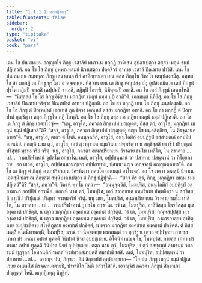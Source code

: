 ```yaml
---
title: "1.1.1.2 มกฺกฏีวตฺถุ"
tableOfContents: false
sidebar:
  order: 2
type: "tipitaka"
basket: "vi"
book: "para"
---
```



<DynamicBreadcrumb />

<Division number="40" book="para">

<Paragraph number="75" book="para">
เตน โข ปน สมเยน อญฺญตโร ภิกฺขุ เวสาลิยํ มหาวเน มกฺกฏึ อามิเสน อุปลาเปตฺวา ตสฺสา เมถุนํ ธมฺมํ ปฏิเสวติ. อถ โข โส ภิกฺขุ ปุพฺพณฺหสมยํ นิวาเสตฺวา ปตฺตจีวรํ อาทาย เวสาลึ ปิณฺฑาย ปาวิสิ. เตน โข ปน สมเยน สมฺพหุลา ภิกฺขู เสนาสนจาริกํ อาหิณฺฑนฺตา เยน ตสฺส ภิกฺขุโน วิหาโร เตนุปสงฺกมึสุ. อทฺทส โข สา มกฺกฏี เต ภิกฺขู ทูรโตว อาคจฺฉนฺเต. ทิสฺวาน เยน เต ภิกฺขู เตนุปสงฺกมิ; อุปสงฺกมิตฺวา เตสํ ภิกฺขูนํ ปุรโต กฏิมฺปิ จาเลสิ เฉปฺปมฺปิ จาเลสิ, กฏิมฺปิ โอฑฺฑิ, นิมิตฺตมฺปิ อกาสิ. อถ โข เตสํ ภิกฺขูนํ เอตทโหสิ—  “นิสฺสํสยํ โข โส ภิกฺขุ อิมิสฺสา มกฺกฏิยา เมถุนํ ธมฺมํ ปฏิเสวตี”ติ. เอกมนฺตํ นิลียึสุ. อถ โข โส ภิกฺขุ เวสาลิยํ ปิณฺฑาย จริตฺวา ปิณฺฑปาตํ อาทาย ปฏิกฺกมิ.
</Paragraph>

</Division>
<Division number="41" book="para">

<Paragraph number="76" book="para">
อถ โข สา มกฺกฏี เยน โส ภิกฺขุ เตนุปสงฺกมิ. อถ โข โส ภิกฺขุ ตํ ปิณฺฑปาตํ เอกเทสํ ภุญฺชิตฺวา เอกเทสํ ตสฺสา มกฺกฏิยา อทาสิ. อถ โข สา มกฺกฏี ตํ ปิณฺฑปาตํ ภุญฺชิตฺวา ตสฺส ภิกฺขุโน กฏึ โอฑฺฑิ. อถ โข โส ภิกฺขุ ตสฺสา มกฺกฏิยา เมถุนํ ธมฺมํ ปฏิเสวติ.
</Paragraph>

<Paragraph number="77" book="para">
อถ โข เต ภิกฺขู ตํ ภิกฺขุํ เอตทโวจุํ—  “นนุ, อาวุโส, ภควตา สิกฺขาปทํ ปญฺญตฺตํ; กิสฺส ตฺวํ, อาวุโส, มกฺกฏิยา เมถุนํ ธมฺมํ ปฏิเสวสี”ติ? “สจฺจํ, อาวุโส, ภควตา สิกฺขาปทํ ปญฺญตฺตํ; ตญฺจ โข มนุสฺสิตฺถิยา, โน ติรจฺฉานคตายา”ติ. “นนุ, อาวุโส, ตเถว ตํ โหติ. อนนุจฺฉวิกํ, อาวุโส, อนนุโลมิกํ อปฺปฏิรูปํ อสฺสามณกํ อกปฺปิยํ อกรณียํ. กถญฺหิ นาม ตฺวํ, อาวุโส, เอวํ สฺวากฺขาเต ธมฺมวินเย ปพฺพชิตฺวา น สกฺขิสฺสสิ ยาวชีวํ ปริปุณฺณํ ปริสุทฺธํ พฺรหฺมจริยํ จริตุํ. นนุ, อาวุโส, ภควตา อเนกปริยาเยน วิราคาย ธมฺโม เทสิโต, โน สราคาย …เป…  กามปริฬาหานํ วูปสโม อกฺขาโต. เนตํ, อาวุโส, อปฺปสนฺนานํ วา ปสาทาย ปสนฺนานํ วา ภิโยฺยภาวาย. อถ เขฺวตํ, อาวุโส, อปฺปสนฺนานญฺเจว อปฺปสาทาย, ปสนฺนานญฺจ เอกจฺจานํ อญฺญถตฺตายา”ติ. อถ โข เต ภิกฺขู ตํ ภิกฺขุํ อเนกปริยาเยน วิครหิตฺวา ภควโต เอตมตฺถํ อาโรเจสุํ.
</Paragraph>

</Division>
<Division number="42" book="para">

<Paragraph number="78" book="para">
อถ โข ภควา เอตสฺมึ นิทาเน เอตสฺมึ ปกรเณ ภิกฺขุสํฆํ สนฺนิปาตาเปตฺวา ตํ ภิกฺขุํ ปฏิปุจฺฉิ—  “สจฺจํ กิร ตฺวํ, ภิกฺขุ, มกฺกฏิยา เมถุนํ ธมฺมํ ปฏิเสวี”ติ? “สจฺจํ, ภควา”ติ. วิครหิ พุทฺโธ ภควา—  “อนนุจฺฉวิกํ, โมฆปุริส, อนนุโลมิกํ อปฺปติรูปํ อสฺสามณกํ อกปฺปิยํ อกรณียํ. กถญฺหิ นาม ตฺวํ, โมฆปุริส, เอวํ สฺวากฺขาเต ธมฺมวินเย ปพฺพชิตฺวา น สกฺขิสฺสสิ ยาวชีวํ ปริปุณฺณํ ปริสุทฺธํ พฺรหฺมจริยํ จริตุํ. นนุ มยา, โมฆปุริส, อเนกปริยาเยน วิราคาย ธมฺโม เทสิโต, โน สราคาย …เป…  กามปริฬาหานํ วูปสโม อกฺขาโต. วรํ เต, โมฆปุริส, อาสิวิสสฺส โฆรวิสสฺส มุเข องฺคชาตํ ปกฺขิตฺตํ, น เตฺวว มกฺกฏิยา องฺคชาเต องฺคชาตํ ปกฺขิตฺตํ. วรํ เต, โมฆปุริส, กณฺหสปฺปสฺส มุเข องฺคชาตํ ปกฺขิตฺตํ, น เตฺวว มกฺกฏิยา องฺคชาเต องฺคชาตํ ปกฺขิตฺตํ. วรํ เต, โมฆปุริส, องฺคารกาสุยา อาทิตฺตาย สมฺปชฺชลิตาย สโชติภูตาย องฺคชาตํ ปกฺขิตฺตํ, น เตฺวว มกฺกฏิยา องฺคชาเต องฺคชาตํ ปกฺขิตฺตํ. ตํ กิสฺส เหตุ? ตโตนิทานญฺหิ, โมฆปุริส, มรณํ วา นิคจฺเฉยฺย มรณมตฺตํ วา ทุกฺขํ; น เตฺวว ตปฺปจฺจยา กายสฺส เภทา ปรํ มรณา อปายํ ทุคฺคตึ วินิปาตํ นิรยํ อุปปชฺเชยฺย. อิโตนิทานญฺจ โข, โมฆปุริส, กายสฺส เภทา ปรํ มรณา อปายํ ทุคฺคตึ วินิปาตํ นิรยํ อุปปชฺเชยฺย. ตตฺถ นาม ตฺวํ, โมฆปุริส, ยํ ตฺวํ อสทฺธมฺมํ คามธมฺมํ วสลธมฺมํ ทุฏฺฐุลฺลํ โอทกนฺติกํ รหสฺสํ ทฺวยํทฺวยสมาปตฺตึ สมาปชฺชิสฺสสิ. เนตํ, โมฆปุริส, อปฺปสนฺนานํ วา ปสาทาย …เป…  เอวญฺจ ปน, ภิกฺขเว, อิมํ สิกฺขาปทํ อุทฺทิเสยฺยาถ—
</Paragraph>

<Paragraph number="79" book="para">
<Emphasis>“โย ปน ภิกฺขุ เมถุนํ ธมฺมํ ปฏิเสเวยฺย อนฺตมโส ติรจฺฉานคตายปิ, ปาราชิโก โหติ อสํวาโส”</Emphasis>ติ.
</Paragraph>

<Paragraph number="80" book="para">
เอวญฺจิทํ ภควตา ภิกฺขูนํ สิกฺขาปทํ ปญฺญตฺตํ โหติ.

</Paragraph>
</Division>

<Paragraph number="81" type="center" book="para">
มกฺกฏีวตฺถุ นิฏฺฐิตํ.
</Paragraph>